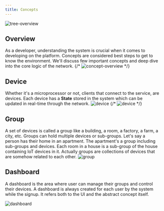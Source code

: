 ```yaml
---
title: Concepts
---
```


![tree-overview](tree-overview.png)

## Overview

As a developer, understanding the system is crucial when it comes to developing on the platform. Concepts are considered best steps to get to know the environment. We'll discuss few important concepts and deep dive into the core logic of the network.
{/* ![concept-overview](concepts-overview.png) */}

## Device

Whether it's a microprocessor or not, clients that connect to the service, are devices. Each device has a **State** stored in the system which can be updated in real-time through the network.
![device](device-with-state.png)
{/* ![device](device.png) */}

## Group

A set of devices is called a group like a building, a room, a factory, a farm, a city, etc. Groups can hold multiple devices or sub-groups. Let's say a person has their home in an apartment. The apartment's a group including sub-groups and devices. Each room in a house is a sub-group of the house containing IoT devices in it. Actually groups are collections of devices that are somehow related to each other.
![group](group.png)

## Dashboard

A dashboard is the area where user can manage their groups and control their devices. A dashboard is always created for each user by the system while the signup. It refers both to the UI and the abstract concept itself.

![dashboard](groups.png)
